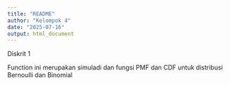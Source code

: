 ```yaml
---
title: "README"
author: "Kelompok 4"
date: "2025-07-16"
output: html_document
---
```



Diskrit 1

Function ini merupakan simuladi dan fungsi PMF dan CDF untuk distribusi Bernoulli dan Binomial
